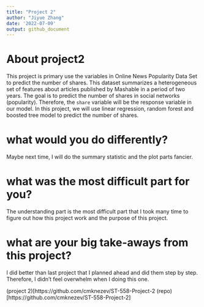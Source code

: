 ```yaml
---
title: "Project 2"
author: "Jiyue Zhang"
date: '2022-07-09'
output: github_document
---
```


# About project2
This project is primary use the variables in Online News Popularity Data Set to predict the number of shares.
This dataset summarizes a heterogeneous set of features about articles published by Mashable in a period of two years. The goal is to predict the number of shares in social networks (popularity). Therefore, the `share` variable will be the response variable in our model.
In this project, we will use linear regression, random forest and boosted tree model to predict the number of shares.

# what would you do differently?
Maybe next time, I will do the summary statistic and the plot parts fancier. 

# what was the most difficult part for you?
The understanding part is the most difficult part that I took many time to figure out how this project work and the purpose of this project. 

# what are your big take-aways from this project?
I did better than last project that I planned ahead and did them step by step. Therefore, I didn't feel overwhelm when I doing this one.

(project 2)[https://github.com/cmknezev/ST-558-Project-2 
(repo)[https://github.com/cmknezev/ST-558-Project-2]